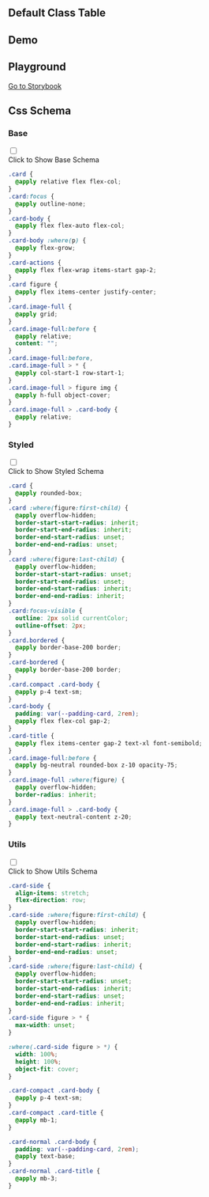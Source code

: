 

## Default Class Table
  
<CssTable name="card" />
  
## Demo
  
<Demo></Demo>

## Playground
  
[Go to Storybook](https://story.ui.icebreaker.top/?path=/docs/data-display-card--docs)
  
## Css Schema


### Base

<div className="collapse">
<input type="checkbox" /> 
<div class="collapse-title px-0">
<span class="btn">Click to Show Base Schema</span>
</div>
<div class="collapse-content"> 

```css
.card {
  @apply relative flex flex-col;
}
.card:focus {
  @apply outline-none;
}
.card-body {
  @apply flex flex-auto flex-col;
}
.card-body :where(p) {
  @apply flex-grow;
}
.card-actions {
  @apply flex flex-wrap items-start gap-2;
}
.card figure {
  @apply flex items-center justify-center;
}
.card.image-full {
  @apply grid;
}
.card.image-full:before {
  @apply relative;
  content: "";
}
.card.image-full:before,
.card.image-full > * {
  @apply col-start-1 row-start-1;
}
.card.image-full > figure img {
  @apply h-full object-cover;
}
.card.image-full > .card-body {
  @apply relative;
}

```

</div>
</div>



### Styled

<div className="collapse">
<input type="checkbox" /> 
<div class="collapse-title px-0">
<span class="btn">Click to Show Styled Schema</span>
</div>
<div class="collapse-content"> 

```css
.card {
  @apply rounded-box;
}
.card :where(figure:first-child) {
  @apply overflow-hidden;
  border-start-start-radius: inherit;
  border-start-end-radius: inherit;
  border-end-start-radius: unset;
  border-end-end-radius: unset;
}
.card :where(figure:last-child) {
  @apply overflow-hidden;
  border-start-start-radius: unset;
  border-start-end-radius: unset;
  border-end-start-radius: inherit;
  border-end-end-radius: inherit;
}
.card:focus-visible {
  outline: 2px solid currentColor;
  outline-offset: 2px;
}
.card.bordered {
  @apply border-base-200 border;
}
.card-bordered {
  @apply border-base-200 border;
}
.card.compact .card-body {
  @apply p-4 text-sm;
}
.card-body {
  padding: var(--padding-card, 2rem);
  @apply flex flex-col gap-2;
}
.card-title {
  @apply flex items-center gap-2 text-xl font-semibold;
}
.card.image-full:before {
  @apply bg-neutral rounded-box z-10 opacity-75;
}
.card.image-full :where(figure) {
  @apply overflow-hidden;
  border-radius: inherit;
}
.card.image-full > .card-body {
  @apply text-neutral-content z-20;
}

```

</div>
</div>



### Utils

<div className="collapse">
<input type="checkbox" /> 
<div class="collapse-title px-0">
<span class="btn">Click to Show Utils Schema</span>
</div>
<div class="collapse-content"> 

```css
.card-side {
  align-items: stretch;
  flex-direction: row;
}
.card-side :where(figure:first-child) {
  @apply overflow-hidden;
  border-start-start-radius: inherit;
  border-start-end-radius: unset;
  border-end-start-radius: inherit;
  border-end-end-radius: unset;
}
.card-side :where(figure:last-child) {
  @apply overflow-hidden;
  border-start-start-radius: unset;
  border-start-end-radius: inherit;
  border-end-start-radius: unset;
  border-end-end-radius: inherit;
}
.card-side figure > * {
  max-width: unset;
}

:where(.card-side figure > *) {
  width: 100%;
  height: 100%;
  object-fit: cover;
}

.card-compact .card-body {
  @apply p-4 text-sm;
}
.card-compact .card-title {
  @apply mb-1;
}

.card-normal .card-body {
  padding: var(--padding-card, 2rem);
  @apply text-base;
}
.card-normal .card-title {
  @apply mb-3;
}

```

</div>
</div>



